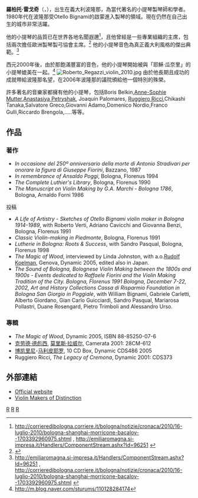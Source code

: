 '''羅柏托·雷戈奇'''（{{lang-it|'''Roberto Regazzi'''}}，{{bd|1956年|8月20日|catIdx=R}}），出生在義大利波隆那，為當代著名的小提琴製琴師和學者。1980年代在波隆那受Otello Bignami的啟蒙進入製琴的領域。現在仍然在自己出生的城市非常活躍。

他的小提琴的品質已在世界各地名聞遐邇<ref>http://corrieredibologna.corriere.it/bologna/notizie/cronaca/2010/16-luglio-2010/bologna-shanghai-morricone-bacalov--1703392960975.shtml {{Wayback|url=http://corrieredibologna.corriere.it/bologna/notizie/cronaca/2010/16-luglio-2010/bologna-shanghai-morricone-bacalov--1703392960975.shtml |date=20210419040201 }}, http://emiliaromagna.si-impresa.it/Handlers/ComponentStream.ashx?Id=96251 {{Wayback|url=http://emiliaromagna.si-impresa.it/Handlers/ComponentStream.ashx?Id=96251 |date=20110722052933 }}</ref>，且他曾經是一些專業組織的主席，包括兩次擔任歐洲製琴製弓協會主席。<ref>{{Cite web |url=http://www.regazzi.net/regabio.htm |title=存档副本 |access-date=2021-04-17 |archive-date=2021-04-17 |archive-url=https://web.archive.org/web/20210417140029/http://www.regazzi.net/regabio.htm |dead-url=no }}</ref> 他的小提琴音色為真正義大利風格的傑出典範。<ref>http://emiliaromagna.si-impresa.it/Handlers/ComponentStream.ashx?Id=96251 {{Wayback|url=http://emiliaromagna.si-impresa.it/Handlers/ComponentStream.ashx?Id=96251 |date=20110722052933 }}, http://corrieredibologna.corriere.it/bologna/notizie/cronaca/2010/16-luglio-2010/bologna-shanghai-morricone-bacalov--1703392960975.shtml {{Wayback|url=http://corrieredibologna.corriere.it/bologna/notizie/cronaca/2010/16-luglio-2010/bologna-shanghai-morricone-bacalov--1703392960975.shtml |date=20210419040201 }}</ref>

西元2000年後，由於那飽滿豐富的音色，他的小提琴開始被與「耶穌·瓜奈里」的小提琴媲美在一起。<ref>http://m.blog.naver.com/sturums/110128284174</ref>
[[File:Roberto_Regazzi_violin_2010.jpg|thumb]]
由於他長期且成功的成就帶給波隆那名望，在2006年波隆那的議院頒給他一個特別的殊榮。

許多著名的音樂家都擁有他的小提琴，包括Boris Belkin,[[安娜-苏菲·穆特|Anne-Sophie Mutter]],[[Anastasiya_Petryshak|Anastasiya Petryshak]], Joaquín Palomares,
[[鲁杰罗·里奇|Ruggiero Ricci]],Chikashi Tanaka,Salvatore Greco,Giovanni Adamo,Domenico Nordio,Franco Gulli,Riccardo Brengola,.....等等。

==作品==
===著作===
*''In occasione del 250º anniversario della morte di Antonio Stradivari per onorare la figura di Giuseppe Fiorini'', Bazzano, 1987
*''In remembrance of Ansaldo Poggi'', Bologna, Florenus 1994
*''The Complete Luthier's Library'', Bologna, Florenus 1990 {{ASIN|8885250017}}
*''The Manuscript on Violin Making by G.A. Marchi - Bologna 1786'', Bologna, Arnaldo Forni 1986

;投稿
*''A Life of Artistry - Sketches of Otello Bignami violin maker in Bologna 1914-1989'', with Roberto Verti, Adriano Cavicchi and Giovanna Benzi, Bologna, Florenus 1991
*''Classic Violin-making in Piedmonte'', Bologna, Florenus 1991
*''Lutherie in Bologna: Roots & Success'', with Sandro Pasqual, Bologna, Florenus 1998
*''The Magic of Wood'', interviewed by Linda Johnston, with a.o.[[Rudolf_Koelman|Rudolf Koelman]], Genova, Dynamic 2005, edited also in Japan. {{ASIN|B000BUEGJA}}
*''The Sound of Bologna, Bolognese Violin Making between the 1800s and 1900s - Events dedicated to Raffaele Fiorini and the Violin Making Tradition of the City. Bologna, Florenus 1991'' ''Bologna, December 7-22, 2002, Art and History Collections Cassa di Risparmio Foundation in Bologna San Giorgio in Poggiale'', with William Bignami, Gabriele Carletti, Alberto Giordano, Gian Carlo Guicciardi, Sandro Pasqual, Mariarosa Pollastri, Duane Rosengard, Pietro Trimboli and Alessandro Urso.

===專輯===
*''The Magic of Wood'', Dynamic 2005, ISBN 88-85250-07-6 {{ASIN|B000BUEGJA}}
*[[克劳德·德彪西|克劳德·德彪西]], [[莫里斯·拉威尔|莫里斯·拉威尔]], Camerata 2001: 28CM-612 {{ASIN|B00005QCDL|country=jp}}
*[[路易吉·博凯里尼|博凯里尼]]-[[吉安·弗朗切斯科·马利皮耶罗|马利皮耶罗]], 10 CD Box, Dynamic CDS486 2005 {{ASIN|B000CNEFXI |country=de}}
*Ruggiero Ricci, ''The Legacy of Cremona'', Dynamic 2001: CDS373 {{ASIN|B00005TNDL}}

==外部連結==
*[http://www.regazzi.net Official website] {{Wayback|url=http://www.regazzi.net/ |date=20210227234850 }}
*[http://www.cremona.u-net.com/violinks.htm Violin Makers of Distinction] {{Wayback|url=http://www.cremona.u-net.com/violinks.htm |date=20130517122647 }}

{{Authority control}}

[[Category:意大利人|R]]
[[Category:義大利樂器製作者|R]]
[[Category:弓弦樂器製作者|R]]